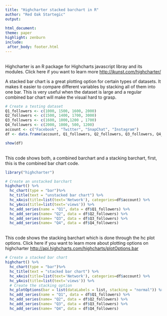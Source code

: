 ```yaml
---
title: "Highcharter stacked barchart in R"
author: "Red Oak Startegic"
output: 
  
html_document:
theme: paper   
highlight: zenburn
include:
 after_body: footer.html
---
```

<br>
  Highcharter is an R package for Highcharts javascript libray and its modules. Click here if you want to learn more  <http://jkunst.com/highcharter/>
  
  A stacked bar chart is a great plotting option for certain types of datasets. It makes it easier to compare different variables by stacking all of them into one bar. This is very useful when the dataset is large and a regular combined bar chart will make the visual hard to grasp.


```r
# Create a testing dataset
Q1_followers <- c(1000, 1500, 1600, 2000)
Q2_followers <- c(1500, 1400, 1700, 3000)
Q3_followers <- c(1600, 1000,1200 , 1700)
Q4_followers <- c(2000, 1000, 500, 1200)
account <- c("Facebook", "Twitter", "SnapChat", "Instagram")
df <- data.frame(account, Q1_followers, Q2_followers, Q3_followers, Q4_followers)

show(df)
```

<br>
This code shows both, a combined barchart and a stacking barchart, 
first, this is the combined bar chart code.

```r
library("highcharter")

# Create an unstacked barchart
highchart() %>%
  hc_chart(type = "bar")%>%
  hc_title(text = "unstacked bar chart") %>%
  hc_xAxis(title=list(text='Network'), categories=df$account) %>%
  hc_yAxis(title=list(text='views')) %>%
  hc_add_series(name = "Q1", data = df$Q1_followers) %>%
  hc_add_series(name= "Q2", data = df$Q2_followers) %>%
  hc_add_series(name= "Q3", data = df$Q3_followers) %>%
  hc_add_series(name= "Q4", data = df$Q4_followers)
```

<br>
This code shows the stacking barchart which is done through the hc plot options. Click here if you want to learn more about plotting options on highcharter <http://api.highcharts.com/highcharts/plotOptions.bar>

```r
# Create a stacked bar chart
highchart() %>%
  hc_chart(type = "bar")%>%
  hc_title(text = "stacked bar chart") %>%
  hc_xAxis(title=list(text='Network'), categories=df$account) %>%
  hc_yAxis(title=list(text='views')) %>%
  # Create the stacking option
  hc_plotOptions(bar = list(dataLabels = list, stacking = "normal")) %>%
  hc_add_series(name = "Q1", data = df$Q1_followers) %>%
  hc_add_series(name= "Q2", data = df$Q2_followers) %>%
  hc_add_series(name= "Q3", data = df$Q3_followers) %>%
  hc_add_series(name= "Q4", data = df$Q4_followers)

```



